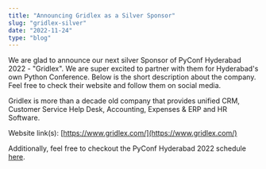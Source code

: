 ```yaml
---
title: "Announcing Gridlex as a Silver Sponsor"
slug: "gridlex-silver"
date: "2022-11-24"
type: "blog"
---
```



We are glad to announce our next silver Sponsor of PyConf Hyderabad 2022 - "Gridlex". We are super excited to partner with them for Hyderabad's own Python Conference. Below is the short description about the company. Feel free to check their website and follow them on social media.

Gridlex is more than a decade old company that provides unified CRM, Customer Service Help Desk, Accounting, Expenses & ERP and HR Software.

Website link(s): [https://www.gridlex.com/](https://www.gridlex.com/)

Additionally, feel free to checkout the PyConf Hyderabad 2022 schedule [here](https://pyconf.hydpy.org/2022/#timetable).
